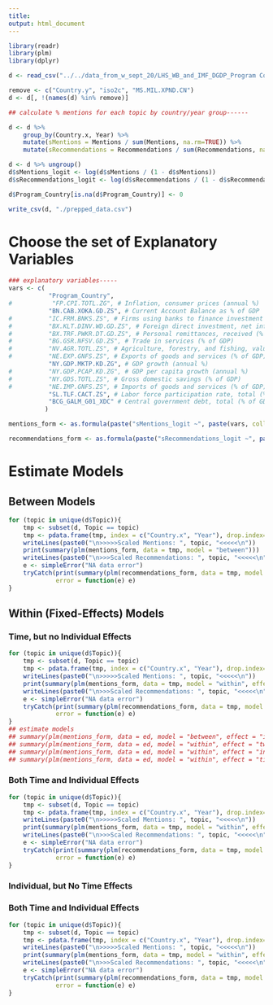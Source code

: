 ```yaml
---
title:
output: html_document
---
```


```r
library(readr)
library(plm)
library(dplyr)

d <- read_csv("../../data_from_w_sept_20/LHS_WB_and_IMF_DGDP_Program Countries.csv")

remove <- c("Country.y", "iso2c", "MS.MIL.XPND.CN")
d <- d[, !(names(d) %in% remove)]

## calculate % mentions for each topic by country/year group------

d <- d %>%
    group_by(Country.x, Year) %>%
    mutate(sMentions = Mentions / sum(Mentions, na.rm=TRUE)) %>%
    mutate(sRecommendations = Recommendations / sum(Recommendations, na.rm=TRUE))

d <- d %>% ungroup()
d$sMentions_logit <- log(d$sMentions / (1 - d$sMentions))
d$sRecommendations_logit <- log(d$sRecommendations / (1 - d$sRecommendations))

d$Program_Country[is.na(d$Program_Country)] <- 0

write_csv(d, "./prepped_data.csv")

```


# Choose the set of Explanatory Variables

```r
### explanatory variables-----
vars <- c(
           "Program_Country",
#           "FP.CPI.TOTL.ZG", # Inflation, consumer prices (annual %)
           "BN.CAB.XOKA.GD.ZS", # Current Account Balance as % of GDP
#          "IC.FRM.BNKS.ZS", # Firms using banks to finance investment (% of firms)
#          "BX.KLT.DINV.WD.GD.ZS", # Foreign direct investment, net inflows (% of GDP) (Replace Foreign direct investment net)
#          "BX.TRF.PWKR.DT.GD.ZS", # Personal remittances, received (% of GDP)
#          "BG.GSR.NFSV.GD.ZS", # Trade in services (% of GDP)
#          "NV.AGR.TOTL.ZS", # Agriculture, forestry, and fishing, value added (% of GDP)
#          "NE.EXP.GNFS.ZS", # Exports of goods and services (% of GDP)
           "NY.GDP.MKTP.KD.ZG", # GDP growth (annual %)
#          "NY.GDP.PCAP.KD.ZG", # GDP per capita growth (annual %)
#          "NY.GDS.TOTL.ZS", # Gross domestic savings (% of GDP)
#          "NE.IMP.GNFS.ZS", # Imports of goods and services (% of GDP)
           "SL.TLF.CACT.ZS", # Labor force participation rate, total (% of total population ages 15+) (modeled ILO estimate)
           "BCG_GALM_G01_XDC" # Central government debt, total (% of GDP)
          )

mentions_form <- as.formula(paste("sMentions_logit ~", paste(vars, collapse="+")))

recommendations_form <- as.formula(paste("sRecommendations_logit ~", paste(vars, collapse="+")))
```

# Estimate Models

## Between Models

```r
for (topic in unique(d$Topic)){
    tmp <- subset(d, Topic == topic)
    tmp <- pdata.frame(tmp, index = c("Country.x", "Year"), drop.index=TRUE, row.names=TRUE)
    writeLines(paste0("\n>>>>>Scaled Mentions: ", topic, "<<<<<\n"))
    print(summary(plm(mentions_form, data = tmp, model = "between")))
    writeLines(paste0("\n>>>Scaled Recommendations: ", topic, "<<<<<\n"))
    e <- simpleError("NA data error")
    tryCatch(print(summary(plm(recommendations_form, data = tmp, model = "between"))),
             error = function(e) e)
}
```

## Within (Fixed-Effects) Models

### Time, but no Individual Effects 

```r
for (topic in unique(d$Topic)){
    tmp <- subset(d, Topic == topic)
    tmp <- pdata.frame(tmp, index = c("Country.x", "Year"), drop.index=TRUE, row.names=TRUE)
    writeLines(paste0("\n>>>>>Scaled Mentions: ", topic, "<<<<<\n"))
    print(summary(plm(mentions_form, data = tmp, model = "within", effect = "time")))
    writeLines(paste0("\n>>>Scaled Recommendations: ", topic, "<<<<<\n"))
    e <- simpleError("NA data error")
    tryCatch(print(summary(plm(recommendations_form, data = tmp, model = "within", effect = "time"))),
             error = function(e) e)
}
## estimate models
## summary(plm(mentions_form, data = ed, model = "between", effect = "individual"))
## summary(plm(mentions_form, data = ed, model = "within", effect = "twoways"))
## summary(plm(mentions_form, data = ed, model = "within", effect = "individual"))
## summary(plm(mentions_form, data = ed, model = "within", effect = "time"))
```

### Both Time and Individual Effects

```r

for (topic in unique(d$Topic)){
    tmp <- subset(d, Topic == topic)
    tmp <- pdata.frame(tmp, index = c("Country.x", "Year"), drop.index=TRUE, row.names=TRUE)
    writeLines(paste0("\n>>>>>Scaled Mentions: ", topic, "<<<<<\n"))
    print(summary(plm(mentions_form, data = tmp, model = "within", effect = "twoways")))
    writeLines(paste0("\n>>>Scaled Recommendations: ", topic, "<<<<<\n"))
    e <- simpleError("NA data error")
    tryCatch(print(summary(plm(recommendations_form, data = tmp, model = "within", effect = "twoways"))),
             error = function(e) e)
}


```

### Individual, but No Time Effects

### Both Time and Individual Effects

```r

for (topic in unique(d$Topic)){
    tmp <- subset(d, Topic == topic)
    tmp <- pdata.frame(tmp, index = c("Country.x", "Year"), drop.index=TRUE, row.names=TRUE)
    writeLines(paste0("\n>>>>>Scaled Mentions: ", topic, "<<<<<\n"))
    print(summary(plm(mentions_form, data = tmp, model = "within", effect = "individual")))
    writeLines(paste0("\n>>>Scaled Recommendations: ", topic, "<<<<<\n"))
    e <- simpleError("NA data error")
    tryCatch(print(summary(plm(recommendations_form, data = tmp, model = "within", effect = "individual"))),
             error = function(e) e)
}


```
